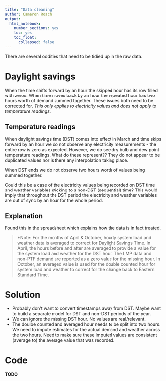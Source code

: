 ```yaml
---
title: "Data cleaning"
author: Cameron Roach
output: 
  html_notebook: 
    number_sections: yes
    toc: yes
    toc_float:
      collapsed: false
---
```


There are several oddities that need to be tidied up in the raw data.

# Daylight savings

When the time shifts forward by an hour the skipped hour has its row filled with zeros. When time moves back by an hour the repeated hour has two hours worth of demand summed together. These issues both need to be corrected for. _This only applies to electricity values and does not apply to temperature readings._


## Temperature readings

When daylight savings time (DST) comes into effect in March and time skips forward by an hour we do not observe any electricity measurements - the entire row is zero as expected. However, we do see dry bulb and dew point temperature readings. What do these represent?? They do not appear to be duplicated values nor is there any interpolation taking place.

When DST ends we do not observe two hours worth of values being summed together.

Could this be a case of the electricity values being recorded on DST time and weather variables sticking to a non-DST (sequential) time? This would imply that throughout the DST period the electricity and weather variables are out of sync by an hour for the whole period.

## Explanation

Found this in the spreadsheet which explains how the data is in fact treated.

> *Note: For the months of April & October, hourly system load and weather data is averaged to correct for Daylight Savings Time. In April, the hours before and after are averaged to provide a value for the system load and weather for the DST hour.  The LMP data and non-PTF demand are reported as a zero value for the missing hour. In October, an averaged value is used for the double counted hour for system load and weather to correct for the change back to Eastern Standard Time.

# Solution

* Probably don't want to convert timestamps away from DST. Maybe want to build a separate model for DST and non-DST periods of the year.
* We can ignore the missing DST hour. No values are real/relevant.
* The doulbe counted and averaged hour needs to be split into two hours. We need to impute estimates for the actual demand and weather across the two hours. Need to make sure these imputed values are consistent (average to) the average value that was recorded.

# Code

**TODO**